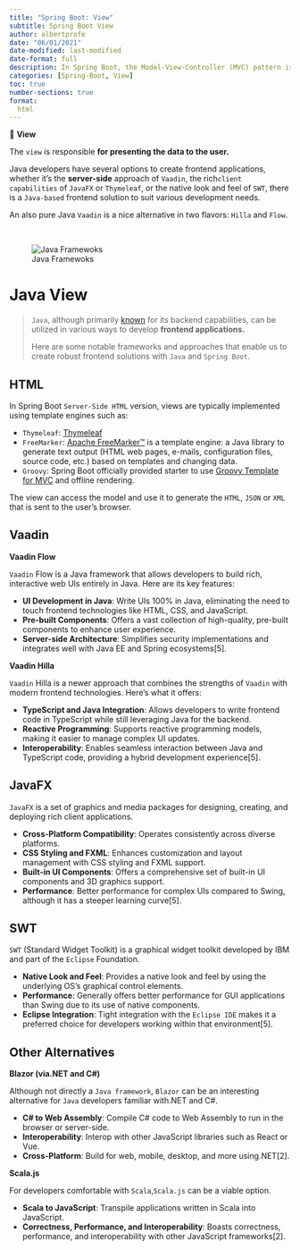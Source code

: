 ```yaml
---
title: "Spring Boot: View"
subtitle: Spring Boot View
author: albertprofe
date: "06/01/2021"
date-modified: last-modified
date-format: full
description: In Spring Boot, the Model-View-Controller (MVC) pattern is used to separate the application logic into three components Model - View -Controller
categories: [Spring-Boot, View]
toc: true
number-sections: true
format:
  html
---
```




::: {.summary}


📘 **View**

The `view` is responsible **for presenting the data to the user.**

Java developers have several options to create frontend applications, whether it's the **server-side** approach of `Vaadin`, the rich` client capabilities` of `JavaFX` or `Thymeleaf`, or the native look and feel of `SWT`, there is a `Java-based` frontend solution to suit various development needs.

An also pure Java `Vaadin` is a nice alternative in two flavors: `Hilla` and `Flow`.

:::

</br>

![Java Framewoks](https://hashstudioz.com/blog/wp-content/uploads/2024/01/Best-Java-Frameworks-for-Web-Development-1060x557.webp)

# Java View

> `Java`, although primarily [known](https://hashstudioz.com/blog/java-frameworks-for-web-development/){.external target='_blank'} for its backend capabilities, can be utilized in various ways to develop **frontend applications.**
>
> Here are some notable frameworks and approaches that enable us to create robust frontend solutions with `Java` and `Spring Boot`.


## HTML

In Spring Boot `Server-Side HTML` version, views are typically implemented using template engines such as:

- `Thymeleaf`: [Thymeleaf](/springboot/boot-concepts-th.qmd)
- `FreeMarker`: [Apache FreeMarker™](https://freemarker.apache.org/){.external} is a template engine: a Java library to generate text output (HTML web pages, e-mails, configuration files, source code, etc.) based on templates and changing data.
- `Groovy`: Spring Boot officially provided starter to use [Groovy Template for MVC](http://groovy-lang.org/templating.html#_the_markuptemplateengine){.external} and offline rendering.

The view can access the model and use it to generate the `HTML`, `JSON` or `XML` that is sent to the user's browser.

## Vaadin

**Vaadin Flow**

`Vaadin` Flow is a Java framework that allows developers to build rich, interactive web UIs entirely in Java. Here are its key features:

- **UI Development in Java**: Write UIs 100% in Java, eliminating the need to touch frontend technologies like HTML, CSS, and JavaScript.
- **Pre-built Components**: Offers a vast collection of high-quality, pre-built components to enhance user experience.
- **Server-side Architecture**: Simplifies security implementations and integrates well with Java EE and Spring ecosystems[5].

**Vaadin Hilla**

`Vaadin` Hilla is a newer approach that combines the strengths of `Vaadin` with modern frontend technologies. Here’s what it offers:

- **TypeScript and Java Integration**: Allows developers to write frontend code in TypeScript while still leveraging Java for the backend.
- **Reactive Programming**: Supports reactive programming models, making it easier to manage complex UI updates.
- **Interoperability**: Enables seamless interaction between Java and TypeScript code, providing a hybrid development experience[5].

## JavaFX

`JavaFX` is a set of graphics and media packages for designing, creating, and deploying rich client applications.

- **Cross-Platform Compatibility**: Operates consistently across diverse platforms.
- **CSS Styling and FXML**: Enhances customization and layout management with CSS styling and FXML support.
- **Built-in UI Components**: Offers a comprehensive set of built-in UI components and 3D graphics support.
- **Performance**: Better performance for complex UIs compared to Swing, although it has a steeper learning curve[5].

## SWT

`SWT` (Standard Widget Toolkit) is a graphical widget toolkit developed by IBM and part of the `Eclipse` Foundation.

- **Native Look and Feel**: Provides a native look and feel by using the underlying OS's graphical control elements.
- **Performance**: Generally offers better performance for GUI applications than Swing due to its use of native components.
- **Eclipse Integration**: Tight integration with the `Eclipse IDE` makes it a preferred choice for developers working within that environment[5].

## Other Alternatives

**Blazor (via.NET and C#)**

Although not directly a `Java framework`, `Blazor` can be an interesting alternative for `Java` developers familiar with.NET and C#.

- **C# to Web Assembly**: Compile C# code to Web Assembly to run in the browser or server-side.
- **Interoperability**: Interop with other JavaScript libraries such as React or Vue.
- **Cross-Platform**: Build for web, mobile, desktop, and more using.NET[2].

**Scala.js**

For developers comfortable with `Scala`,` Scala.js` can be a viable option.

- **Scala to JavaScript**: Transpile applications written in Scala into JavaScript.
- **Correctness, Performance, and Interoperability**: Boasts correctness, performance, and interoperability with other JavaScript frameworks[2].



